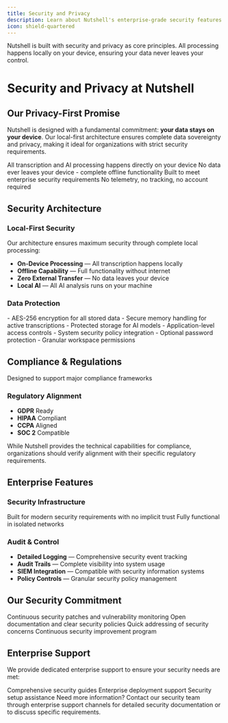```yaml
---
title: Security and Privacy
description: Learn about Nutshell's enterprise-grade security features and privacy-first architecture
icon: shield-quartered
---
```


<Note>
  Nutshell is built with security and privacy as core principles. All processing happens locally on your device, ensuring your data never leaves your control.
</Note>

# Security and Privacy at Nutshell

## Our Privacy-First Promise

Nutshell is designed with a fundamental commitment: **your data stays on your device**. Our local-first architecture ensures complete data sovereignty and privacy, making it ideal for organizations with strict security requirements.

<CardGroup cols={2}>
  <Card title="100% Local Processing" icon="microchip">
    All transcription and AI processing happens directly on your device
  </Card>
  <Card title="Zero Data Transfer" icon="server-slash">
    No data ever leaves your device - complete offline functionality
  </Card>
  <Card title="Enterprise Ready" icon="building-shield">
    Built to meet enterprise security requirements
  </Card>
  <Card title="Privacy Focused" icon="user-shield">
    No telemetry, no tracking, no account required
  </Card>
</CardGroup>

## Security Architecture

### Local-First Security
Our architecture ensures maximum security through complete local processing:

- **On-Device Processing** — All transcription happens locally
- **Offline Capability** — Full functionality without internet
- **Zero External Transfer** — No data leaves your device
- **Local AI** — All AI analysis runs on your machine

### Data Protection
<AccordionGroup>
  <Accordion title="Encryption Standards" icon="lock">
    - AES-256 encryption for all stored data
    - Secure memory handling for active transcriptions
    - Protected storage for AI models
  </Accordion>
  
  <Accordion title="Access Controls" icon="key">
    - Application-level access controls
    - System security policy integration
    - Optional password protection
    - Granular workspace permissions
  </Accordion>
</AccordionGroup>

## Compliance & Regulations

<Check>Designed to support major compliance frameworks</Check>

### Regulatory Alignment
- **GDPR** Ready
- **HIPAA** Compliant
- **CCPA** Aligned
- **SOC 2** Compatible

<Warning>
  While Nutshell provides the technical capabilities for compliance, organizations should verify alignment with their specific regulatory requirements.
</Warning>

## Enterprise Features

### Security Infrastructure
<CardGroup cols={2}>
  <Card title="Zero Trust Architecture" icon="shield-check">
    Built for modern security requirements with no implicit trust
  </Card>
  <Card title="Air-Gap Support" icon="network-wired">
    Fully functional in isolated networks
  </Card>
</CardGroup>

### Audit & Control
- **Detailed Logging** — Comprehensive security event tracking
- **Audit Trails** — Complete visibility into system usage
- **SIEM Integration** — Compatible with security information systems
- **Policy Controls** — Granular security policy management

## Our Security Commitment

<Steps>
  <Step title="Regular Security Updates">
    Continuous security patches and vulnerability monitoring
  </Step>
  <Step title="Transparent Practices">
    Open documentation and clear security policies
  </Step>
  <Step title="Rapid Response">
    Quick addressing of security concerns
  </Step>
  <Step title="Ongoing Enhancement">
    Continuous security improvement program
  </Step>
</Steps>

## Enterprise Support

We provide dedicated enterprise support to ensure your security needs are met:

<CardGroup cols={3}>
  <Card title="Documentation" icon="book">
    Comprehensive security guides
  </Card>
  <Card title="Deployment" icon="rocket">
    Enterprise deployment support
  </Card>
  <Card title="Configuration" icon="sliders">
    Security setup assistance
  </Card>
</CardGroup>

<Note>
  Need more information? Contact our security team through enterprise support channels for detailed security documentation or to discuss specific requirements.
</Note>
